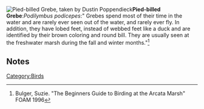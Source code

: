 
[[Image:Pied-billedgrebe.jpg|thumb|left|Pied-billed Grebe, taken by Dustin Poppendieck]]'''Pied-billed Grebe''':''Podilymbus podicepes'':" Grebes spend most of their time in the water and are rarely ever seen out of the water, and rarely ever fly. In addition, they have lobed feet, instead of webbed feet like a duck and are identified by their brown coloring and round bill. They are usually seen at the freshwater marsh during the fall and winter months."<ref>Bulger, Suzie. "The Beginners Guide to Birding at the Arcata Marsh" FOAM 1996</ref>

== Notes ==
<references/>


[[Category:Birds]]